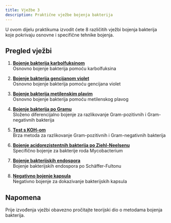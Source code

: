 ```yaml
---
title: Vježbe 3
description: Praktične vježbe bojenja bakterija
---
```



U ovom dijelu praktikuma izvodit ćete 8 različitih vježbi bojenja bakterija koje pokrivaju osnovne i specifične tehnike bojenja.

## Pregled vježbi

1. **[Bojenje bakterija karbolfuksinom](/poglavlje-3/vjezba-3-1/)**  
   Osnovno bojenje bakterija pomoću karbolfuksina

2. **[Bojenje bakterija gencijanom violet](/poglavlje-3/vjezba-3-2/)**  
   Osnovno bojenje bakterija pomoću gencijana violet

3. **[Bojenje bakterija metilenskim plavim](/poglavlje-3/vjezba-3-3/)**  
   Osnovno bojenje bakterija pomoću metilenskog plavog

4. **[Bojenje bakterija po Gramu](/poglavlje-3/vjezba-3-4/)**  
   Složeno diferencijalno bojenje za razlikovanje Gram-pozitivnih i Gram-negativnih bakterija

5. **[Test s KOH-om](/poglavlje-3/vjezba-3-5/)**  
   Brza metoda za razlikovanje Gram-pozitivnih i Gram-negativnih bakterija

6. **[Bojenje acidorezistentnih bakterija po Ziehl-Neelsenu](/poglavlje-3/vjezba-3-6/)**  
   Specifično bojenje za bakterije roda Mycobacterium

7. **[Bojenje bakterijskih endospora](/poglavlje-3/vjezba-3-7/)**  
   Bojenje bakterijskih endospora po Schäffer-Fultonu

8. **[Negativno bojenje kapsula](/poglavlje-3/vjezba-3-8/)**  
   Negativno bojenje za dokazivanje bakterijskih kapsula

## Napomena

Prije izvođenja vježbi obavezno pročitajte teorijski dio o metodama bojenja bakterija.